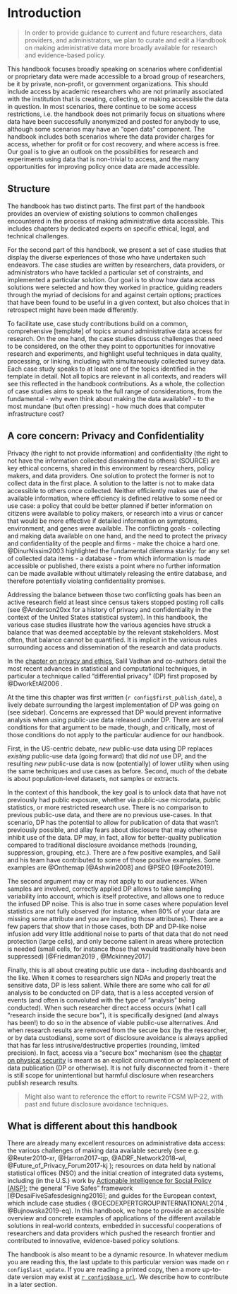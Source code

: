 # Introduction

> In order to provide guidance to current and future researchers, data providers, and administrators, we plan to curate and edit a Handbook on making administrative data more broadly available for research and evidence-based policy.

This handbook focuses broadly speaking on scenarios where confidential or proprietary data were made accessible to a broad group of researchers, be it by private, non-profit, or government organizations. This should include access by academic researchers who are not primarily associated with the institution that is creating, collecting, or making accessible the data in question. In most scenarios, there continue to be some access restrictions, i.e. the handbook does not primarily focus on situations where data have been successfully anonymized and posted for anybody to use, although some scenarios may have an "open data"  component. The handbook includes both scenarios where the data provider charges for access, whether for profit or for cost recovery, and where access is free. 
Our goal is to give an outlook on the possibilities for research and experiments using  data that is non-trivial to access, and the many opportunities for improving policy once data are made accessible.

## Structure

The handbook has two distinct parts. The first part of the handbook provides an overview of existing solutions to common challenges encountered in the process of making administrative data accessible. This includes chapters by dedicated experts on specific ethical, legal, and technical challenges. 

For the second part of this handbook, we present a set of case studies that display the diverse experiences of those who have undertaken such endeavors. The case studies are written by researchers, data providers, or administrators who have tackled a particular set of constraints, and implemented a particular solution. Our goal is  to show how data access solutions were selected and how they worked in practice, guiding readers through the myriad of decisions for and against certain options; practices that have been found to be useful in a given context, but also choices that in retrospect might have been made differently. 

To facilitate use, case study contributions build on a common, comprehensive [template] of topics around administrative data access for research. On the one hand, the case studies discuss challenges that need to be considered, on the other they point to opportunities for innovative research and experiments, and highlight useful techniques in data quality, processing, or linking, including with simultaneously collected survey data. Each case study speaks to at least one of the topics identified in the template in detail. Not all topics are relevant in all contexts, and readers will see this reflected in the handbook contributions. As a whole, the collection of case studies aims to speak to the full range of  considerations, from the fundamental - why even think about making the data available? - to the most mundane (but often pressing) - how much does that computer infrastructure cost? 

## A core concern: Privacy and Confidentiality

Privacy (the right to not provide information) and confidentiality (the right to not have the information collected disseminated to others) (SOURCE) are key ethical concerns, shared in this environment by researchers, policy makers, and data providers. One solution to protect the former is not to collect data in the first place. A solution to the latter is not to make data accessible to others once collected. Neither efficiently makes use of the available information, where efficiency is defined relative to some need or use case: a policy that could be better planned if better information on citizens were available to policy makers, or research into a virus or cancer that would be more effective if detailed information on symptoms, environment, and genes were available. The conflicting goals - collecting and making data available on one hand, and the need to protect the privacy and confidentiality of the people and firms - make the choice a hard one. @DinurNissim2003 highlighted the fundamental dilemma starkly: for any set of collected data items - a database - from which information is made accessible or published, there exists a point where no further information can be made available without ultimately releasing the entire database, and therefore potentially violating confidentiality promises. 

Addressing the balance between those two conflicting goals has been an active research field at least since census takers stopped posting roll calls (see @Anderson20xx for a history of privacy and confidentiality in the context of the United States statistical system). In this handbook, the various case studies illustrate how the various agencies have struck a balance that was deemed acceptable by the relevant stakeholders. Most often, that balance cannot be quantified. It is implicit in the various rules surrounding access and dissemination of the research and data products. 

In the [chapter on privacy and ethics](#privacy-ethics), Salil Vadhan and co-authors detail the most recent advances in statistical and computational techniques, in particular a technique called "differential privacy" (DP) first proposed by @DworkEtAl2006 . 

At the time this chapter was first written (`r config$first_publish_date`), a lively debate surrounding the largest implementation of DP was going on (see sidebar). Concerns are expressed that  DP would prevent informative analysis when using public-use data released under DP. There are several conditions for that argument to be made, though, and critically, most of those conditions do not apply to the particular audience for our handbook.

First, in the US-centric debate, *new* public-use data using DP  replaces *existing* public-use data (going forward) that did *not* use DP, and the resulting *new* public-use data is now (potentially) of lower utility when using the same techniques and use cases as before.  Second, much of the debate is about population-level datasets, not samples or extracts.

In the context of this handbook, the key goal is to unlock data that have not previously had public exposure, whether via public-use microdata, public statistics, or more restricted research use. There is no comparison to previous public-use data, and there are no previous use-cases. In that scenario, DP has the potential to allow for publication of data that wasn't previously possible, and allay fears about disclosure that may otherwise inhibit use of the data. DP may, in fact, allow for better-quality publication compared to traditional disclosure avoidance methods (rounding, suppression, grouping, etc.). There are a few positive examples, and Salil and his team have contributed to some of those positive examples. Some examples are @Onthemap [@Ashwin2008] and @PSEO [@Foote2019].

The second argument may or may not apply to our audiences. When samples are involved, correctly applied DP allows to take sampling variability into account, which is itself protective, and allows one to reduce the infused DP noise. This is also true in some cases where population level statistics are not fully observed (for instance, when 80% of your data are missing some attribute and you are imputing those attributes). There are a few papers that show that in those cases, both DP and DP-like noise infusion add very little additional noise to parts of that data that do not need protection (large cells), and only become salient in areas where protection is needed (small cells, for instance those that would traditionally have been suppressed) [@Friedman2019 , @Mckinney2017]

Finally, this is all about creating public use data - including dashboards and the like. When it comes to researchers sign NDAs and properly treat the sensitive data, DP is less salient. While there are some who call for *all* analysis to be conducted on DP data, that is a less accepted version of events (and often is convoluted with the type of "analysis" being conducted). When such researcher direct access occurs (what I call "research inside the secure box"), it is specifically designed (and always has been!) to do so in the absence of viable public-use alternatives. And when research results are removed from the secure box (by the researcher, or by data custodians), some sort of disclosure avoidance is always applied that has far less intrusive/destructive properties (rounding, limited precision). In fact, access via a "secure box" mechanism (see the [chapter on physical security](#physical-security) is meant as an explicit circumvention or replacement of data publication (DP or otherwise). It is not fully disconnected from it - there is still scope for unintentional but harmful disclosure when researchers publish research results. 

> Might also want to reference the effort to rewrite FCSM WP-22, with past and future disclosure avoidance techniques.

## What is different about this handbook

There are already many excellent resources on administrative data access: the various challenges of making data available securely  (see e.g. @Reuter2010-xr, @Harron2017-qp,  @ADRF_Network2018-wl,  @Future_of_Privacy_Forum2017-kj ); resources on data held by national statistical offices (NSO) and the initial creation of integrated data systems, including (in the U.S.) work by [Actionable Intelligence for Social Policy (AISP)](https://www.aisp.upenn.edu/); the general "Five Safes" framework [@DesaiFiveSafesdesigning2016]; and guides for the European context, which include case studies ( @OECDEXPERTGROUPINTERNATIONAL2014 , @Bujnowska2019-eq). 
In this handbook, we hope to provide an accessible overview and concrete examples of applications of the different available solutions in real-world contexts, embedded in successful cooperations of researchers and data providers which pushed the research frontier and contributed to innovative, evidence-based policy solutions.

The handbook is also meant to be a dynamic resource. In whatever medium you are reading this, the last update to this particular version was made on `r  config$last_update`. If you are reading a printed copy, then a more up-to-date version may exist at [`r config$base_url`](`r config$base_url`). We describe how to contribute in a later section.

